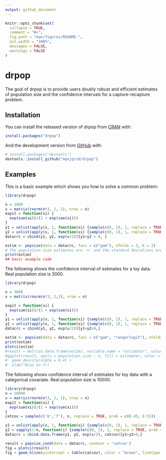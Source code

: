```yaml
---
output: github_document
---
```


<!-- README.md is generated from README.Rmd. Please edit that file -->

```r
knitr::opts_chunk$set(
  collapse = TRUE,
  comment = "#>",
  fig.path = "man/figures/README-",
  out.width = "100%",
  messages = FALSE,
  warnings = FALSE
)
```

# drpop

<!-- badges: start -->
<!-- badges: end -->

The goal of drpop is to provide users doubly robust and efficient estimates of population size and the confidence intervals for a capture-recapture problem.

## Installation

You can install the released version of drpop from [CRAN](https://CRAN.R-project.org) with:

``` r
install.packages("drpop")
```

And the development version from [GitHub](https://github.com/) with:

``` r
# install.packages("devtools")
devtools::install_github("mqnjqrid/drpop")
```
## Examples

This is a basic example which shows you how to solve a common problem:

```r
library(drpop)

n = 1000
x = matrix(rnorm(n*3, 2, 1), nrow = n)
expit = function(xi) {
  exp(sum(xi))/(1 + exp(sum(xi)))
}
y1 = unlist(apply(x, 1, function(xi) {sample(c(0, 1), 1, replace = TRUE, prob = c(1 - expit(-0.6 + 0.4*xi), expit(-0.6 + 0.4*xi)))}))
y2 = unlist(apply(x, 1, function(xi) {sample(c(0, 1), 1, replace = TRUE, prob = c(1 - expit(-0.6 + 0.3*xi), expit(-0.6 + 0.3*xi)))}))
datacrc = cbind(y1, y2, exp(x/2))[y1+y2 > 0, ]

estim <- popsize(data = datacrc, func = c("gam"), nfolds = 2, K = 2)
# The population size estimates are 'n' and the standard deviations are 'sigman'
print(estim)
## basic example code
```

The following shows the confidence interval of estimates for a toy data. Real population size is 3000.

```r
library(drpop)

n = 3000
x = matrix(rnorm(n*3, 2,1), nrow = n)

expit = function(xi) {
  exp(sum(xi))/(1 + exp(sum(xi)))
}
y1 = unlist(apply(x, 1, function(xi) {sample(c(0, 1), 1, replace = TRUE, prob = c(1 - expit(-0.6 + 0.4*xi), expit(-0.6 + 0.4*xi)))}))
y2 = unlist(apply(x, 1, function(xi) {sample(c(0, 1), 1, replace = TRUE, prob = c(1 - expit(-0.6 + 0.3*xi), expit(-0.6 + 0.3*xi)))}))
datacrc = cbind(y1, y2, exp(x/2))[y1+y2>0,]

estim <- popsize(data = datacrc, func = c("gam", "rangerlogit"), nfolds = 2, margin = 0.01)
print(estim)
plotci(estim)
#result = melt(as.data.frame(estim), variable.name = "estimator", value.name = "population_size")
#ggplot(result, aes(x = population_size - n, fill = estimator, color = estimator)) +
#  geom_density(alpha = 0.4) +
#  xlab("Bias on n")

```

The following shows confidence interval of estimates for toy data with a categorical covariate. Real population size is 10000.
```r
library(drpop)
n = 10000
x = matrix(rnorm(n*3, 2, 1), nrow = n)
expit = function(xi) {
  exp(sum(xi))/(1 + exp(sum(xi)))
}
catcov = sample(c('m','f'), n, replace = TRUE, prob = c(0.45, 0.55))

y1 = unlist(apply(x, 1, function(xi) {sample(c(0, 1), 1, replace = TRUE, prob = c(1 - expit(-0.6 + 0.4*xi), expit(-0.6 + 0.4*xi)))}))
y2 = sapply(1:n, function(i) {sample(c(0, 1), 1, replace = TRUE, prob = c(1 - expit(-0.6 + 0.3*(catcov[i] == 'm') + 0.3*x[i,]), expit(-0.6 + 0.3*(catcov[i] == 'm') + 0.3*x[i,])))})
datacrc = cbind.data.frame(y1, y2, exp(x/2), catcov)[y1+y2>0,]

result = popsize_cond(data = datacrc, condvar = 'catcov')
fig = plotci(result)
fig + geom_hline(yintercept = table(catcov), color = "brown", linetype = "dashed")

```
